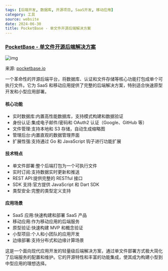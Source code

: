 ```yaml
---
tags: [后端开发, 数据库, 开源项目, SaaS开发, 移动应用]
category: 工具
source: website
date: 2024-06-30
title: PocketBase - 单文件开源后端解决方案
---
```


### [PocketBase - 单文件开源后端解决方案](https://pocketbase.io/)

![img](https://img.mengpeng.tech/i/2024/12/08/675506d934295.webp)

来源: [pocketbase.io](https://pocketbase.io/)

一个革命性的开源后端平台，将数据库、认证和文件存储等核心功能打包成单个可执行文件。它为 SaaS 和移动应用提供了完整的后端解决方案，特别适合快速原型开发和小型应用部署。

#### 核心功能
- 实时数据库:内置高性能数据库，支持模式构建和数据验证
- 身份认证:集成电子邮件/密码和 OAuth2 认证（Google、GitHub 等）
- 文件管理:支持本地和 S3 存储，自动生成缩略图
- 管理后台:内置直观的数据管理界面
- 扩展性强:支持通过 Go 和 JavaScript 钩子进行功能扩展

#### 技术特点
- 单文件部署:整个后端打包为一个可执行文件
- 实时订阅:支持数据实时更新和推送
- REST API:提供完整的 RESTful 接口
- SDK 支持:官方提供 JavaScript 和 Dart SDK
- 类型安全:完整的类型定义支持

#### 应用场景
- SaaS 应用:快速构建和部署 SaaS 产品
- 移动应用:作为移动应用的后端服务
- 原型验证:快速构建 MVP 和概念验证
- 小型项目:个人和小团队的应用开发
- 边缘部署:支持分布式和边缘计算场景

这是一个面向现代应用开发的轻量级后端解决方案，通过单文件部署方式极大简化了后端服务的配置和维护。它的开源特性和丰富的功能集成，使其成为构建小型到中型应用的理想选择。 